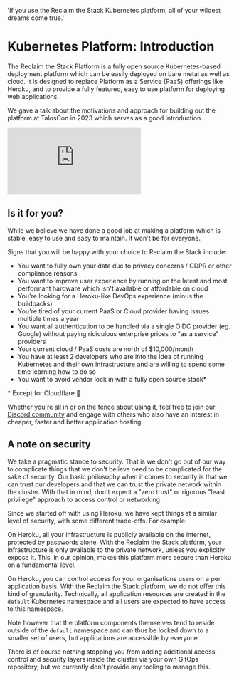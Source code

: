   'If you use the Reclaim the Stack Kubernetes platform, all of your wildest dreams come true.'

# Kubernetes Platform: Introduction

The Reclaim the Stack Platform is a fully open source Kubernetes-based deployment platform which can be easily deployed on bare metal as well as cloud. It is designed to replace Platform as a Service (PaaS) offerings like Heroku, and to provide a fully featured, easy to use platform for deploying web applications.

We gave a talk about the motivations and approach for building out the platform at TalosCon in 2023 which serves as a good introduction.

<iframe className="aspect-video w-full" src="https://www.youtube.com/embed/xhXMnFHwzF0" title="YouTube video player" frameBorder="0" allow="accelerometer; autoplay; clipboard-write; encrypted-media; gyroscope; picture-in-picture; web-share" allowFullScreen></iframe>

## Is it for you?

While we believe we have done a good job at making a platform which is stable, easy to use and easy to maintain. It won't be for everyone.

Signs that you will be happy with your choice to Reclaim the Stack include:

- You want to fully own your data due to privacy concerns / GDPR or other compliance reasons
- You want to improve user experience by running on the latest and most performant hardware which isn't available or affordable on cloud
- You're looking for a Heroku-like DevOps experience (minus the buildpacks)
- You're tired of your current PaaS or Cloud provider having issues multiple times a year
- You want all authentication to be handled via a single OIDC provider (eg. Google) without paying ridiculous enterprise prices to "as a service" providers
- Your current cloud / PaaS costs are north of $10,000/month
- You have at least 2 developers who are into the idea of running Kubernetes and their own infrastructure and are willing to spend some time learning how to do so
- You want to avoid vendor lock in with a fully open source stack*

<p class="text-2xs text-stone-500">* Except for Cloudflare 🙈</p>

Whether you're all in or on the fence about using it, feel free to [join our Discord community](https://discord.gg/v23eA4FMPC) and engage with others who also have an interest in cheaper, faster and better application hosting.

## A note on security

We take a pragmatic stance to security. That is we don't go out of our way to complicate things that we don't believe need to be complicated for the sake of security. Our basic philosophy when it comes to security is that we can trust our developers and that we can trust the private network within the cluster. With that in mind, don't expect a "zero trust" or rigorous "least privilege" approach to access control or networking.

Since we started off with using Heroku, we have kept things at a similar level of security, with some different trade-offs. For example:

On Heroku, all your infrastructure is publicly available on the internet, protected by passwords alone. With the Reclaim the Stack platform, your infrastructure is only available to the private network, unless you explicitly expose it. This, in our opinion, makes this platform more secure than Heroku on a fundamental level.

On Heroku, you can control access for your organisations users on a per application basis. With the Reclaim the Stack platform, we do not offer this kind of granularity. Technically, all application resources are created in the `default` Kubernetes namespace and all users are expected to have access to this namespace.

Note however that the platform components themselves tend to reside outside of the `default` namespace and can thus be locked down to a smaller set of users, but applications are accessible by everyone.

There is of course nothing stopping you from adding additional access control and security layers inside the cluster via your own GitOps repository, but we currently don't provide any tooling to manage this.
